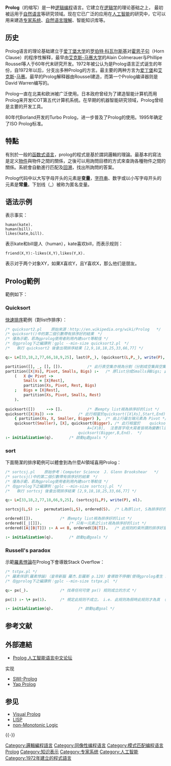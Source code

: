 {{noteTA
|G1=IT
|1=zh-hans:对象; zh-hant:物件;
|2=zh-hans:逻辑编程; zh-hant:邏輯程式設計;
}}
{{Infobox programming language
| paradigm        = [[邏輯編程|逻辑式]]
| year            = 1972年
| designer        = {{tsl|en|Alain Colmerauer}}，[[罗伯特·科瓦尔斯基|罗伯特·科瓦尔斯基]]
| implementations = {{tsl|en|B-Prolog}}, {{tsl|en|Ciao (programming language)|Ciao语言}}, {{tsl|en|ECLiPSe}}, {{tsl|en|GNU Prolog}}, {{tsl|en|Poplog}} Prolog, [[P#|P#]], [https://quintus.sics.se/ Quintus Prolog], {{tsl|en|SICStus}}, {{tsl|en|Strawberry Prolog|Strawberry}}, {{tsl|en|SWI-Prolog}}, [http://tau-prolog.org/ Tau Prolog], {{tsl|en|tuProlog}}, {{tsl|en|Logic Programming Associates|WIN-PROLOG}}, {{tsl|en|XSB}}, {{tsl|en|YAP (Prolog)|YAP}}
| dialects        = ISO Prolog, Edinburgh Prolog
| influenced by   = {{tsl|en|PLANNER}}
| influenced      = {{tsl|en|Constraint Handling Rules|约束处理规则|CHR}}、[[Clojure|Clojure]]、[[Datalog|Datalog]]、[[Erlang|Erlang]]、{{tsl|en|KL0}}、{{tsl|en|KL1}}、[[Mercury_(编程语言)|Mercury]]、[[Oz_(编程语言)|Oz]]、{{tsl|en|Strand (programming language)|Strand}}、[[Visual_Prolog|Visual Prolog]]、{{tsl|en|XSB}}
| file_ext        = <code>.pl</code>, <code>.pro</code>, <code>.P</code>
| wikibooks       = Prolog
}}

'''Prolog'''（{{lang|en|'''Pro'''gramming in '''Log'''ic}}的缩写）是一种[[逻辑编程|逻辑编程]]语言。它建立在[[逻辑学|逻辑学]]的理论基础之上， 最初被运用于[[自然语言|自然语言]]等研究领域。现在它已广泛的应用在[[人工智能|人工智能]]的研究中，它可以用来建造[[专家系统|专家系统]]、[[自然语言理解|自然语言理解]]、智能知识库等。

== 历史 ==
Prolog语言的理论基础建立于[[爱丁堡大学|爱丁堡大学]]的[[罗伯特·科瓦尔斯基|罗伯特·科瓦尔斯基]]对[[霍恩子句|霍恩子句]]（Horn Clause）的程序性解释，最早由[[艾克斯-马赛大学|艾克斯-马赛大学]]的Alain Colmerauer与Phillipe Roussel等人于60年代末研究开发。1972年被公认为是Prolog语言正式诞生的年份，自1972年以后，分支出多种Prolog的方言。最主要的两种方言为[[爱丁堡|爱丁堡]]和[[普罗旺斯地区艾克斯|艾克斯]]-[[马赛|马赛]]。最早的Prolog解释器由Roussel建造，而第一个Prolog编译器则是David Warren编写的。

Prolog一直在北美和欧洲被广泛使用。日本政府曾经为了建造智能计算机而用Prolog来开发ICOT第五代计算机系统。在早期的机器智能研究领域，Prolog曾经是主要的开发工具。

80年代Borland开发的Turbo Prolog，进一步普及了Prolog的使用。1995年确定了ISO Prolog标准。

== 特點 ==
有別於一般的[[函数式语言|函数式语言]]，prolog的程式是基於謂詞邏輯的理論。最基本的寫法是定义[[物件_(電腦科學)|物件]]與物件之間的關係，之後可以用詢問目標的方式來查詢各種物件之間的關係。系統會自動進行匹配及[[回溯法|回溯]]，找出所詢問的答案。

Prolog代码中以大写字母开头的元素是'''变量'''，[[字符串|字符串]]、数字或以小写字母开头的元素是'''常量'''。下划线（_）被称为匿名变量。

== 语法示例 ==
表示事实：
 human(kate).
 human(bill).
 likes(kate,bill).
表示kate和bill是人（human），kate喜欢bill，而表示规则：
 friend(X,Y):-likes(X,Y),likes(Y,X).
表示对于两个对象XY，如果X喜欢Y，且Y喜欢X，那么他们是朋友。

== Prolog範例 ==
範例如下：

=== Quicksort ===
[[快速排序|快速排序]]範例（對list作排序）：
<syntaxhighlight lang="prolog">
/* quicksort2.pl    原始來源：http://en.wikipedia.org/wiki/Prolog   */
/* quicksort()中的第二個引數帶有排序好的結果　*/
/* 僅為示範，若為gprolog使用者則用內建sort等較佳 */
/* 在gprolog下之編譯例：gplc --min-size quicksort2.pl　*/
/*   執行 quicksort2 後會出現排序結果 [2,9,18,18,25,33,66,77] */

q:- L=[33,18,2,77,66,18,9,25], last(P,_), (quicksort(L,P,_), write(P), nl).    /* 加入last/2會在印P時沒複合項 */

partition([], _, [], []).			/* 此行表空集亦視為分割（分割成空集與空集）*/
partition([X|Xs], Pivot, Smalls, Bigs) :-	/* 原list分成Smalls與Bigs; 此规则保證Smalls集<Pivot且Bigs集>=Pivot */
    (   X @< Pivot ->
        Smalls = [X|Rest],
        partition(Xs, Pivot, Rest, Bigs)
    ;   Bigs = [X|Rest],
        partition(Xs, Pivot, Smalls, Rest)
    ).
 
quicksort([])     --> [].			/* 表empty list視為排序好的list */
quicksort([X|Xs]) -->			/* 此行相當於quicksort([X|Xs],Start,End) :-  此规则讓Start為sorted list */
    { partition(Xs, X, Smaller, Bigger) },	/* 由上行最左端元素為 Pivot */
    quicksort(Smaller), [X], quicksort(Bigger).	/* 此行相當於	quicksort(Smaller,Start,A),
    								A=[X|B],  注意首字母大寫者皆視為變數(list)
								quicksort(Bigger,B,End).  */
:- initialization(q).		/* 啟動q處goals */
</syntaxhighlight>


=== sort ===
下面簡潔的排序範例可以體會到為什麼AI領域喜用Prolog：
<syntaxhighlight lang="prolog">
/* sortcsj.pl    原始參考：Computer Science  J. Glenn Brookshear   */
/* sortcsj()中的第二個引數帶有排序好的結果　*/
/* 僅為示範，若為gprolog使用者則用內建sort等較佳 */
/* 在gprolog下之編譯例：gplc --min-size sortcsj.pl　*/
/*   執行 sortcsj 後會出現排序結果 [2,9,18,18,25,33,66,77] */

q:- L=[33,18,2,77,18,66,9,25], (sortcsj(L,P), write(P), nl). 

sortcsj(L,S) :-  permutation(L,S), ordered(S).	/* L為原list, S為排序好的list, 此為permutation關係(built-in) */

ordered([]).			/* 表empty list視為排序好的list */
ordered([_|[]]).			/* 只有一元素之list視為排序好的list */
ordered([A|[B|T]]) :- A =< B, ordered([B|T]).	/* 此规则約束所謂的排序好是指前項元素小於或等於後一項元素 */

:- initialization(q).		/* 啟動q處goals */
</syntaxhighlight>


=== Russell's paradox ===
示範[[羅素悖論|羅素悖論]]在Prolog下會導致Stack Overflow：
<syntaxhighlight lang="prolog">
/* tstpx.pl */
/* 羅素佯謬(羅素悖論)（皇帝新腦 羅杰.彭羅斯 p.120）會導致不停機(使得gprolog產生 stack overflow) */
/* 在gprolog下之編譯例：gplc --min-size tstpx.pl　*/

q:- px(_).              /* 找尋任何可使 px() 规则成立的方式 */

px(1) :- \+ px(1).      /* 規定此规则不成立。 i.e. 此规则為假時此规则才為真 （佯謬）*/

:- initialization(q).           /* 啟動q處goal */
</syntaxhighlight>

== 参考文献 ==
{{Reflist}}

== 外部連結 ==
* [https://web.archive.org/web/20180202221359/http://prolog.longluntan.net/ Prolog 人工智能语言中文论坛]

; 实现
* [http://www.swi-prolog.org/ SWI-Prolog]{{Wayback|url=http://www.swi-prolog.org/ |date=20131205171324 }}
* [https://web.archive.org/web/20190321082053/http://www.dcc.fc.up.pt/~vsc/yap/ Yap Prolog]

== 参见 ==
* [[Visual_Prolog|Visual Prolog]]
* [[LISP|LISP]]
* [[non-Monotonic_Logic|non-Monotonic Logic]]

{{-}}
{{程序设计语言|Prolog}}
{{ISO}}

[[Category:邏輯編程語言|Category:邏輯編程語言]]
[[Category:同像性编程语言|Category:同像性编程语言]]
[[Category:模式匹配编程语言|Category:模式匹配编程语言]]
[[Category:Prolog|]]
[[Category:知识表示|Category:知识表示]]
[[Category:专家系统|Category:专家系统]]
[[Category:人工智能|Category:人工智能]]
[[Category:1972年建立的程式語言|Category:1972年建立的程式語言]]